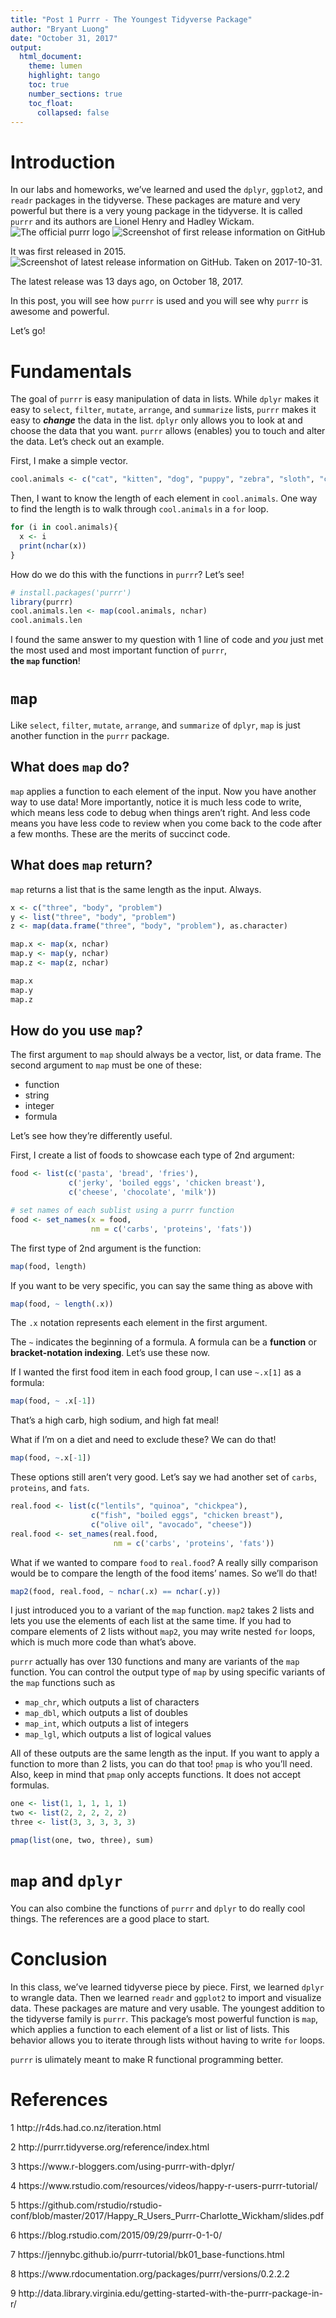 ```yaml
---
title: "Post 1 Purrr - The Youngest Tidyverse Package"
author: "Bryant Luong"
date: "October 31, 2017"
output:
  html_document:
    theme: lumen
    highlight: tango
    toc: true
    number_sections: true
    toc_float:
      collapsed: false
---
```


# Introduction 
In our labs and homeworks, we've learned and used the `dplyr`, `ggplot2`, and `readr` packages 
in the tidyverse. These packages are mature and very powerful but there is a very young 
package in the tidyverse. 
It is called `purrr` and its authors are Lionel Henry and Hadley Wickam.
![The official purrr logo](purrr.png)
![Screenshot of first release information on GitHub](first.png)

It was first released in 2015.
![Screenshot of latest release information on GitHub. Taken on 2017-10-31.](latest.png)

The latest release was 13 days ago, on October 18, 2017.

In this post, you will see how `purrr` is used and you will see why `purrr` is awesome and 
powerful.

Let's go!

# Fundamentals
The goal of `purrr` is easy manipulation of data in lists.
While `dplyr` makes it easy to `select`, `filter`, `mutate`, `arrange`, and `summarize`
lists, `purrr` makes it easy to **_change_** the data in the list.
`dplyr` only allows you to look at and choose the data that you want. `purrr` allows 
(enables) you to touch and alter the data. Let's check out an example.

First, I make a simple vector.
```r
cool.animals <- c("cat", "kitten", "dog", "puppy", "zebra", "sloth", "calf", "piglet")
```
Then, I want to know the length of each element in `cool.animals`. One way to find the length
is to walk through `cool.animals` in a `for` loop.
```r
for (i in cool.animals){
  x <- i
  print(nchar(x))
}
```
How do we do this with the functions in `purrr`? Let's see!
```r
# install.packages('purrr')
library(purrr)
cool.animals.len <- map(cool.animals, nchar)
cool.animals.len
```
I found the same answer to my question with 1 line of code and _you_ just 
met the most used and most important function of `purrr`, <br /> **the `map` function**!

# `map`
Like `select`, `filter`, `mutate`, `arrange`, and `summarize` of `dplyr`, `map` is 
just another function in the `purrr` package.

## What does `map` do?
`map` applies a function to each element of the input. Now you have 
another way to use data! More importantly, notice it is much less code to write,
which means less code to debug when things aren't right. And less code means you have 
less code to review when you come back to the code after a few months. These are the 
merits of succinct code.

## What does `map` return?
`map` returns a list that is the same length as the input. Always.

```r
x <- c("three", "body", "problem")
y <- list("three", "body", "problem")
z <- map(data.frame("three", "body", "problem"), as.character)

map.x <- map(x, nchar)
map.y <- map(y, nchar)
map.z <- map(z, nchar)

map.x
map.y
map.z
```

## How do you use `map`?
The first argument to `map` should always be a vector, list, or data frame. The second
argument to `map` must be one of these:

- function
- string
- integer
- formula

Let's see how they're differently useful.

First, I create a list of foods to showcase each type of 2nd argument:
```r
food <- list(c('pasta', 'bread', 'fries'), 
             c('jerky', 'boiled eggs', 'chicken breast'),
             c('cheese', 'chocolate', 'milk'))

# set names of each sublist using a purrr function
food <- set_names(x = food, 
                  nm = c('carbs', 'proteins', 'fats'))
```

The first type of 2nd argument is the function:
```r
map(food, length)
```

If you want to be very specific, you can say the same thing as above with
```r
map(food, ~ length(.x))
```
The `.x` notation represents each element in the first argument. 

The `~` indicates the beginning of a formula. A formula can be a **function** or 
**bracket-notation indexing**. Let's use these now. 

If I wanted the first food item in each food group, I can use `~.x[1]` as a formula:

```r
map(food, ~ .x[-1])
```
That's a high carb, high sodium, and high fat meal!

What if I'm on a diet and need to exclude these? We can do that!
```r
map(food, ~.x[-1])
```
These options still aren't very good. Let's say we had another set of `carbs`, `proteins`,
and `fats`.
```r
real.food <- list(c("lentils", "quinoa", "chickpea"),
                  c("fish", "boiled eggs", "chicken breast"),
                  c("olive oil", "avocado", "cheese"))
real.food <- set_names(real.food, 
                       nm = c('carbs', 'proteins', 'fats'))
```
What if we wanted to compare `food` to `real.food`? A really silly comparison would be to 
compare the length of the food items' names. So we'll do that!
```r
map2(food, real.food, ~ nchar(.x) == nchar(.y))
```
I just introduced you to a variant of the `map` function. `map2` takes 2 lists and lets you
use the elements of each list at the same time. If you had to compare elements of 2 lists
without `map2`, you may write nested `for` loops, which is much more code than what's above.

`purrr` actually has over 130 functions and many are variants of the `map` function. 
You can control the output type of `map` by using specific variants of the `map` functions 
such as 

- `map_chr`, which outputs a list of characters
- `map_dbl`, which outputs a list of doubles
- `map_int`, which outputs a list of integers
- `map_lgl`, which outputs a list of logical values

All of these outputs are the same length as the input. If you want to apply a function to
more than 2 lists, you can do that too! `pmap` is who you'll need. Also, keep in mind 
that `pmap` only accepts functions. It does not accept formulas.
```r
one <- list(1, 1, 1, 1, 1)
two <- list(2, 2, 2, 2, 2)
three <- list(3, 3, 3, 3, 3)

pmap(list(one, two, three), sum)
```

# `map` and `dplyr`
You can also combine the functions of `purrr` and `dplyr` to do really cool things. The
references are a good place to start.

# Conclusion
In this class, we've learned tidyverse piece by piece. First, we learned `dplyr` to 
wrangle data. Then we learned `readr` and `ggplot2` to import and visualize data. These
packages are mature and very usable. The youngest addition to the tidyverse family is 
`purrr`. This package's most powerful function is `map`, which applies a function to each
element of a list or list of lists. This behavior allows you to iterate through lists 
without having to write `for` loops. 

`purrr` is ulimately meant to make R functional programming better.

# References

1 http://r4ds.had.co.nz/iteration.html

2 http://purrr.tidyverse.org/reference/index.html

3 https://www.r-bloggers.com/using-purrr-with-dplyr/

4 https://www.rstudio.com/resources/videos/happy-r-users-purrr-tutorial/

5 https://github.com/rstudio/rstudio-conf/blob/master/2017/Happy_R_Users_Purrr-Charlotte_Wickham/slides.pdf

6 https://blog.rstudio.com/2015/09/29/purrr-0-1-0/

7 https://jennybc.github.io/purrr-tutorial/bk01_base-functions.html

8 https://www.rdocumentation.org/packages/purrr/versions/0.2.2.2

9 http://data.library.virginia.edu/getting-started-with-the-purrr-package-in-r/